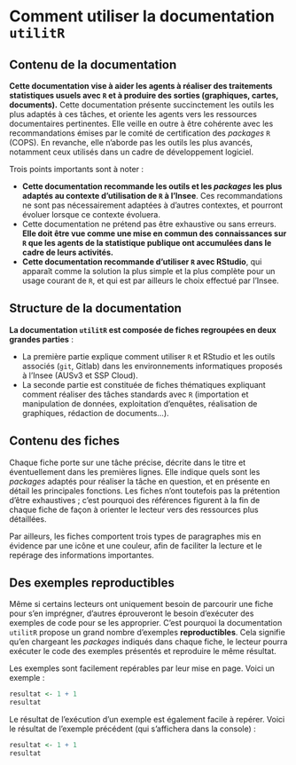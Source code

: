 # Comment utiliser la documentation `utilitR` {#presentation-utilitr}

## Contenu de la documentation

**Cette documentation vise à aider les agents à réaliser des traitements statistiques usuels avec `R` et à produire des sorties (graphiques, cartes, documents).** Cette documentation présente succinctement les outils les plus adaptés à ces tâches, et oriente les agents vers les ressources documentaires pertinentes. Elle veille en outre à être cohérente avec les recommandations émises par le comité de certification des _packages_ `R` (COPS). En revanche, elle n'aborde pas les outils les plus avancés, notamment ceux utilisés dans un cadre de développement logiciel.

<!-- Cette documentation a pour ambition de répondre à deux questions générales : -->

<!-- * Comment travailler avec `R` à l'Insee ? -->
<!-- * Comment réaliser des tâches standards avec `R` (importation et manipulation de données, exploitation d'enquêtes, graphiques...) ? -->

Trois points importants sont à noter :

* **Cette documentation recommande les outils et les *packages* les plus adaptés au contexte d'utilisation de `R` à l'Insee**. Ces recommandations ne sont pas nécessairement adaptées à d'autres contextes, et pourront évoluer lorsque ce contexte évoluera.
* Cette documentation ne prétend pas être exhaustive ou sans erreurs. **Elle doit être vue comme une mise en commun des connaissances sur `R` que les agents de la statistique publique ont accumulées dans le cadre de leurs activités.**
* **Cette documentation recommande d'utiliser `R` avec  RStudio**, qui apparaît comme la solution la plus simple et la plus complète pour un usage courant de `R`, et qui est par ailleurs le choix effectué par l'Insee.


## Structure de la documentation

**La documentation `utilitR` est composée de fiches regroupées en deux grandes parties** : 

- La première partie explique comment utiliser `R` et  RStudio et les outils associés (`git`, Gitlab) dans les environnements informatiques proposés à l'Insee (AUSv3 et SSP Cloud). 
- La seconde partie est constituée de fiches thématiques expliquant comment réaliser des tâches standards avec `R` (importation et manipulation de données, exploitation d'enquêtes, réalisation de graphiques, rédaction de documents...).

## Contenu des fiches

Chaque fiche porte sur une tâche précise, décrite dans le titre et éventuellement dans les premières lignes. Elle indique quels sont les _packages_ adaptés pour réaliser la tâche en question, et en présente en détail les principales fonctions. Les fiches n'ont toutefois pas la prétention d'être exhaustives ; c'est pourquoi des références figurent à la fin de chaque fiche de façon à orienter le lecteur vers des ressources plus détaillées.

Par ailleurs, les fiches comportent trois types de paragraphes mis en évidence par une icône et une couleur, afin de faciliter la lecture et le repérage des informations importantes.

## Des exemples reproductibles

Même si certains lecteurs ont uniquement besoin de parcourir une fiche pour s'en imprégner, d'autres éprouveront le besoin d'exécuter des exemples de code pour se les approprier. C'est pourquoi la documentation `utilitR` propose un grand nombre d'exemples **reproductibles**. Cela signifie qu'en chargeant les _packages_ indiqués dans chaque fiche, le lecteur pourra exécuter le code des exemples présentés et reproduire le même résultat.

Les exemples sont facilement repérables par leur mise en page. Voici un exemple :

```r
resultat <- 1 + 1
resultat
```

Le résultat de l'exécution d'un exemple est également facile à repérer. Voici le résultat de l'exemple précédent (qui s'affichera dans la console) :

```r
resultat <- 1 + 1
resultat
```


<!-- ::: {.conseil} -->

<!-- Outre le fait de pouvoir vérifier que le code fonctionne bien sur son poste, un exemple reproductible offre la possibilité de pouvoir expérimenter par soi-même : modifications des paramètres d'une fonction, des données, etc. Il est par ailleurs reconnu que le fait d'avoir une attitude active (reproduire voire expérimenter) peut permettre de mieux assimiler qu'avec une seule lecture. -->
<!-- ::: -->

